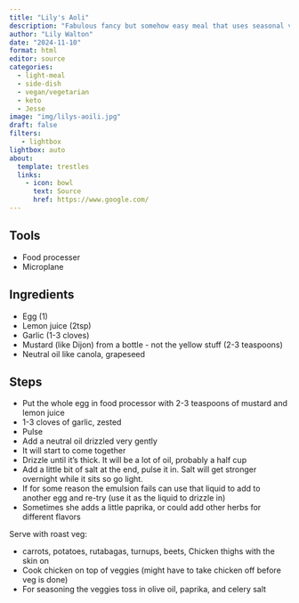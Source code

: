 ```yaml
---
title: "Lily's Aoli"
description: "Fabulous fancy but somehow easy meal that uses seasonal vegetables"
author: "Lily Walton"
date: "2024-11-10"
format: html
editor: source
categories:
  - light-meal
  - side-dish
  - vegan/vegetarian
  - keto
  - Jesse
image: "img/lilys-aoili.jpg"
draft: false
filters:
   - lightbox
lightbox: auto
about:
  template: trestles
  links:
    - icon: bowl
      text: Source
      href: https://www.google.com/
---
```


## Tools

- Food processer
- Microplane 

## Ingredients

- Egg (1) 
- Lemon juice (2tsp)
- Garlic (1-3 cloves)
- Mustard (like Dijon) from a bottle - not the yellow stuff (2-3 teaspoons)
- Neutral oil like canola, grapeseed

## Steps

- Put the whole egg in food processor with 2-3 teaspoons of mustard and lemon juice
- 1-3 cloves of garlic, zested 
- Pulse 
- Add a neutral oil drizzled very gently 
- It will start to come together
- Drizzle until it's thick. It will be a lot of oil, probably a half cup 
- Add a little bit of salt at the end, pulse it in. Salt will get stronger overnight while it sits so go light. 
- If for some reason the emulsion fails can use that liquid to add to another egg and re-try (use it as the liquid to drizzle in) 
- Sometimes she adds a little paprika, or could add other herbs for different flavors 

Serve with roast veg: 

- carrots, potatoes, rutabagas, turnups, beets, Chicken thighs with the skin on 
- Cook chicken on top of veggies (might have to take chicken off before veg is done) 
- For seasoning the veggies toss in olive oil, paprika, and celery salt 
